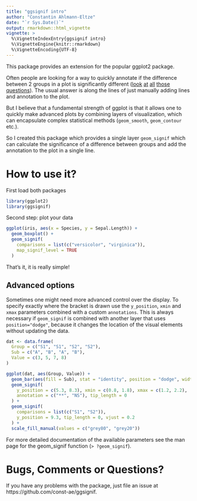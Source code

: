 ```yaml
---
title: "ggsignif intro"
author: "Constantin Ahlmann-Eltze"
date: "`r Sys.Date()`"
output: rmarkdown::html_vignette
vignette: >
  %\VignetteIndexEntry{ggsignif intro}
  %\VignetteEngine{knitr::rmarkdown}
  %\VignetteEncoding{UTF-8}
---
```


This package provides an extension for the popular ggplot2 package.

Often people are looking for a way to quickly annotate if the difference between 2 groups in a plot is
significantly different 
([look](https://stackoverflow.com/questions/17084566/put-stars-on-ggplot-barplots-and-boxplots-to-indicate-the-level-of-significanc) [at](https://stackoverflow.com/questions/14958159/indicating-the-statistically-significant-difference-in-bar-graph-using-r) [all](https://stackoverflow.com/questions/29263046/how-to-draw-the-boxplot-with-significant-level) [those](https://stackoverflow.com/questions/29186435/showing-significance-relationships-in-a-ggplot2-bar-graph) [questions](https://groups.google.com/forum/#!topic/ggplot2/ntVlMqTc6PI)). 
The usual answer is along the lines of just manually adding lines and annotation to the plot.

But I believe that a fundamental strength of ggplot is that it allows one to quickly make advanced plots by combining layers of visualization, which can encapsulate complex statistical methods (`geom_smooth`, `geom_contour` etc.).

So I created this package which provides a single layer `geom_signif` which can calculate the significance of a difference between groups and add the annotation to the plot in a single line.

# How to use it?

First load both packages

```r
library(ggplot2)
library(ggsignif)
```

Second step: plot your data

```r
ggplot(iris, aes(x = Species, y = Sepal.Length)) +
  geom_boxplot() +
  geom_signif(
    comparisons = list(c("versicolor", "virginica")),
    map_signif_level = TRUE
  )
```

That's it, it is really simple!

## Advanced options

Sometimes one might need more advanced control over the display. To specify exactly where
the bracket is drawn use the `y_position`, `xmin` and `xmax` parameters combined with
a custom `annotations`. This is always necessary if `geom_signif` is combined with
another layer that uses `position="dodge"`, because it changes the location of the 
visual elements without updating the data.

```r
dat <- data.frame(
  Group = c("S1", "S1", "S2", "S2"),
  Sub = c("A", "B", "A", "B"),
  Value = c(3, 5, 7, 8)
)

ggplot(dat, aes(Group, Value)) +
  geom_bar(aes(fill = Sub), stat = "identity", position = "dodge", width = .5) +
  geom_signif(
    y_position = c(5.3, 8.3), xmin = c(0.8, 1.8), xmax = c(1.2, 2.2),
    annotation = c("**", "NS"), tip_length = 0
  ) +
  geom_signif(
    comparisons = list(c("S1", "S2")),
    y_position = 9.3, tip_length = 0, vjust = 0.2
  ) +
  scale_fill_manual(values = c("grey80", "grey20"))
```

For more detailed documentation of the available parameters see the man page for the geom_signif function (`> ?geom_signif`).

# Bugs, Comments or Questions?

If you have any problems with the package, just file an issue at https://github.com/const-ae/ggsignif.
